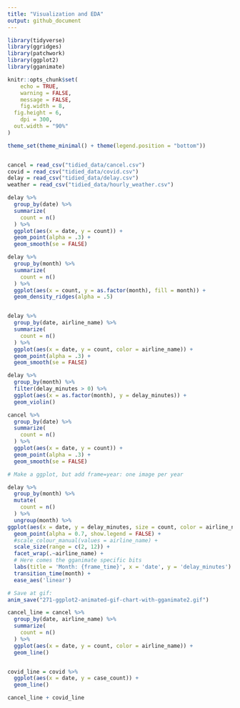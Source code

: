 ```yaml
---
title: "Visualization and EDA"
output: github_document
---
```


```r
library(tidyverse)
library(ggridges)
library(patchwork)
library(ggplot2)
library(gganimate)

knitr::opts_chunk$set(
	echo = TRUE,
	warning = FALSE,
	message = FALSE,
	fig.width = 8, 
  fig.height = 6,
	dpi = 300,
  out.width = "90%"
)

theme_set(theme_minimal() + theme(legend.position = "bottom"))


cancel = read_csv("tidied_data/cancel.csv")
covid = read_csv("tidied_data/covid.csv")
delay = read_csv("tidied_data/delay.csv")
weather = read_csv("tidied_data/hourly_weather.csv")

```


```r
delay %>% 
  group_by(date) %>% 
  summarize(
    count = n()
  ) %>% 
  ggplot(aes(x = date, y = count)) +
  geom_point(alpha = .3) +
  geom_smooth(se = FALSE)

delay %>% 
  group_by(month) %>% 
  summarize(
    count = n()
  ) %>% 
  ggplot(aes(x = count, y = as.factor(month), fill = month)) +
  geom_density_ridges(alpha = .5)


delay %>% 
  group_by(date, airline_name) %>% 
  summarize(
    count = n()
  ) %>% 
  ggplot(aes(x = date, y = count, color = airline_name)) +
  geom_point(alpha = .3) +
  geom_smooth(se = FALSE)

delay %>% 
  group_by(month) %>% 
  filter(delay_minutes > 0) %>% 
  ggplot(aes(x = as.factor(month), y = delay_minutes)) +
  geom_violin()

cancel %>% 
  group_by(date) %>% 
  summarize(
    count = n()
  ) %>% 
  ggplot(aes(x = date, y = count)) +
  geom_point(alpha = .3) +
  geom_smooth(se = FALSE)


```

```r

# Make a ggplot, but add frame=year: one image per year

delay %>% 
  group_by(month) %>% 
  mutate(
    count = n()
  ) %>% 
  ungroup(month) %>% 
ggplot(aes(x = date, y = delay_minutes, size = count, color = airline_name)) +
  geom_point(alpha = 0.7, show.legend = FALSE) +
  #scale_colour_manual(values = airline_name) +
  scale_size(range = c(2, 12)) +
  facet_wrap(.~airline_name) +
  # Here comes the gganimate specific bits
  labs(title = 'Month: {frame_time}', x = 'date', y = 'delay_minutes') +
  transition_time(month) +
  ease_aes('linear')

# Save at gif:
anim_save("271-ggplot2-animated-gif-chart-with-gganimate2.gif")
```



```r
cancel_line = cancel %>% 
  group_by(date, airline_name) %>% 
  summarize(
    count = n()
  ) %>% 
  ggplot(aes(x = date, y = count, color = airline_name)) +
  geom_line()


covid_line = covid %>% 
  ggplot(aes(x = date, y = case_count)) +
  geom_line()

cancel_line + covid_line

```

